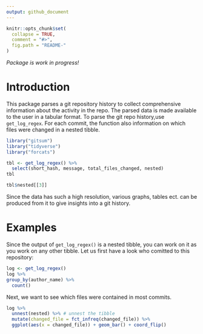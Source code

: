 ```yaml
---
output: github_document
---
```


<!-- README.md is generated from README.Rmd. Please edit that file -->

```r
knitr::opts_chunk$set(
  collapse = TRUE,
  comment = "#>",
  fig.path = "README-"
)
```

*Package is work in progress!*

# Introduction
This package parses a git repository history to collect 
comprehensive information about the activity in the repo. The parsed 
data is made available to the user in a tabular format.
To parse the git repo history,use `get_log_regex`.
For each commit, the function also information on which files were changed in a 
nested tibble.

```r
library("gitsum")
library("tidyverse")
library("forcats")
```

```r
tbl <- get_log_regex() %>%
  select(short_hash, message, total_files_changed, nested)
tbl 
```
```r
tbl$nested[[3]]
```

Since the data has such a high resolution, various graphs, tables ect. 
can be produced from it to give insights into a git history.

# Examples
Since the output of `get_log_regex()` is a nested tibble, you can work on it 
as you work on any other tibble.
Let us first have a look who comitted to this repository:
```r
log <- get_log_regex()
log %>%
group_by(author_name) %>%
  count()
```

Next, we want to see which files were contained in most commits.
```r
log %>%
  unnest(nested) %>% # unnest the tibble
  mutate(changed_file = fct_infreq(changed_file)) %>%
  ggplot(aes(x = changed_file)) + geom_bar() + coord_flip()

```

